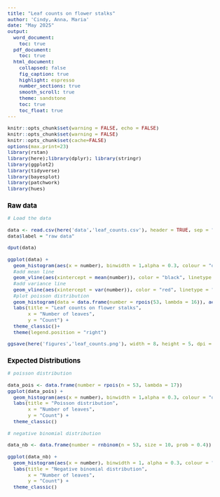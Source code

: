 ---
title: "Leaf counts on flower stalks"
author: 'Cindy, Anna, Maria'
date: "May 2025"
output:
  word_document:
    toc: true
  pdf_document:
    toc: true
  html_document:
    collapsed: false
    fig_caption: true
    highlight: espresso
    number_sections: true
    smooth_scroll: true
    theme: sandstone
    toc: true
    toc_float: true
---

```{=html}
<style type="text/css">

body{ /* Normal  */
      font-size: 13px;
  }
td {  /* Table  */
  font-size: 13px;
}
h1.title {
  font-size: 24px;
  color: Black;
}
h1 { /* Header 1 */
  font-size: 19px;
  color: Black;
}
h2 { /* Header 2 */
    font-size: 15px;
  color: Black;
}
h3 { /* Header 3 */
    font-size: 15px;
  color: Black;
}
</style>
```
```{r setup, include=FALSE}
knitr::opts_chunk$set(warning = FALSE, echo = FALSE)
knitr::opts_chunk$set(warning = FALSE)
knitr::opts_chunk$set(cache=FALSE)
options(max.print=23)
library(rstan)
library(here);library(dplyr); library(stringr)
library(ggplot2)
library(tidyverse)
library(bayesplot)
library(patchwork)
library(hues)
```


## Raw data 

```{r}
# Load the data

data <- read.csv(here('data','leaf_counts.csv'), header = TRUE, sep = ",")
data$label = "raw data"

dput(data)

ggplot(data) +
  geom_histogram(aes(x = number), binwidth = 1,alpha = 0.3, colour = "darkgreen", fill = "darkgreen", alpha = 0.2) +
  #add mean line
  geom_vline(aes(xintercept = mean(number)), color = "black", linetype = "dashed", size = 1) +
  #add variance line
  geom_vline(aes(xintercept = var(number)), color = "red", linetype = "dashed", size = 1) +
  #plot poisson distribution
  geom_histogram(data = data.frame(number = rpois(53, lambda = 16)), aes(x = number), alpha = 0.2) +
  labs(title = "Leaf counts on flower stalks",
       x = "Number of leaves",
       y = "Count") +
  theme_classic()+
  theme(legend.position = "right")

ggsave(here('figures','leaf_counts.png'), width = 8, height = 5, dpi = 300)


```

## Expected Distributions

```{r}

# poisson distribution

data_pois <- data.frame(number = rpois(n = 53, lambda = 17))
ggplot(data_pois) +
  geom_histogram(aes(x = number), binwidth = 1,alpha = 0.3, colour = "darkgreen") +
  labs(title = "Poisson distribution",
       x = "Number of leaves",
       y = "Count") +
  theme_classic()

# negative binomial distribution

data_nb <- data.frame(number = rnbinom(n = 53, size = 10, prob = 0.4))

ggplot(data_nb) +
  geom_histogram(aes(x = number), binwidth = 1, alpha = 0.3, colour = "darkgreen") +
  labs(title = "Negative binomial distribution",
       x = "Number of leaves",
       y = "Count") +
  theme_classic()



```

